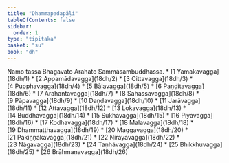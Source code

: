 ```yaml
---
title: "Dhammapadapāḷi"
tableOfContents: false
sidebar:
  order: 1
type: "tipitaka"
basket: "su"
book: "dh"
---
```


<Paragraph number="1" type="center" book="dh">
Namo tassa Bhagavato Arahato Sammāsambuddhassa.

</Paragraph>

<TableOfContents book="dh">
* [1 Yamakavagga](18dh/1)
* [2 Appamādavagga](18dh/2)
* [3 Cittavagga](18dh/3)
* [4 Pupphavagga](18dh/4)
* [5 Bālavagga](18dh/5)
* [6 Paṇḍitavagga](18dh/6)
* [7 Arahantavagga](18dh/7)
* [8 Sahassavagga](18dh/8)
* [9 Pāpavagga](18dh/9)
* [10 Daṇḍavagga](18dh/10)
* [11 Jarāvagga](18dh/11)
* [12 Attavagga](18dh/12)
* [13 Lokavagga](18dh/13)
* [14 Buddhavagga](18dh/14)
* [15 Sukhavagga](18dh/15)
* [16 Piyavagga](18dh/16)
* [17 Kodhavagga](18dh/17)
* [18 Malavagga](18dh/18)
* [19 Dhammaṭṭhavagga](18dh/19)
* [20 Maggavagga](18dh/20)
* [21 Pakiṇṇakavagga](18dh/21)
* [22 Nirayavagga](18dh/22)
* [23 Nāgavagga](18dh/23)
* [24 Taṇhāvagga](18dh/24)
* [25 Bhikkhuvagga](18dh/25)
* [26 Brāhmaṇavagga](18dh/26)
</TableOfContents>
